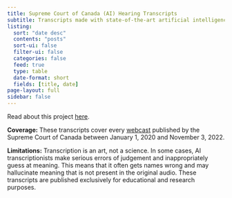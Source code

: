 ```yaml
---
title: Supreme Court of Canada (AI) Hearing Transcripts
subtitle: Transcripts made with state-of-the-art artificial intelligence speech recognition technology 
listing:
  sort: "date desc"
  contents: "posts"
  sort-ui: false
  filter-ui: false
  categories: false
  feed: true
  type: table
  date-format: short
  fields: [title, date]
page-layout: full
sidebar: false
---
```

Read about this project [here](https://obiter.ai/blog/posts/2022-12-05-scc-transcripts/).

**Coverage:** These transcripts cover every [webcast](https://scc-csc.ca/case-dossier/info/webcasts-webdiffusions-eng.aspx) published by the Supreme Court of Canada between January 1, 2020 and November 3, 2022. 

**Limitations:** Transcription is an art, not a science. In some cases, AI transcriptionists make serious errors of judgement and inappropriately guess at meaning. This means that it often gets names wrong and may hallucinate meaning that is not present in the original audio. These transcripts are published exclusively for educational and research purposes.